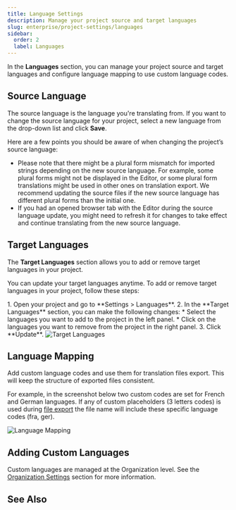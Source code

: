 ```yaml
---
title: Language Settings
description: Manage your project source and target languages
slug: enterprise/project-settings/languages
sidebar:
  order: 2
  label: Languages
---
```



In the **Languages** section, you can manage your project source and target languages and configure language mapping to use custom language codes.

## Source Language

The source language is the language you're translating from. If you want to change the source language for your project, select a new language from the drop-down list and click **Save**.

Here are a few points you should be aware of when changing the project’s source language:

* Please note that there might be a plural form mismatch for imported strings depending on the new source language. For example, some plural forms might not be displayed in the Editor, or some plural form translations might be used in other ones on translation export. We recommend updating the source files if the new source language has different plural forms than the initial one.
* If you had an opened browser tab with the Editor during the source language update, you might need to refresh it for changes to take effect and continue translating from the new source language.

## Target Languages

The **Target Languages** section allows you to add or remove target languages in your project.

You can update your target languages anytime. To add or remove target languages in your project, follow these steps:

<Steps>
  1. Open your project and go to **Settings > Languages**.
  2. In the **Target Languages** section, you can make the following changes:
      * Select the languages you want to add to the project in the left panel.
      * Click <Icon name="mdi:close-circle" class="inline-icon" /> on the languages you want to remove from the project in the right panel.
  3. Click **Update**.
</Steps>

<Image src={targetLanguages} alt="Target Languages" />

## Language Mapping

Add custom language codes and use them for translation files export. This will keep the structure of exported files consistent.

For example, in the screenshot below two custom codes are set for French and German languages. If any of custom placeholders (3 letters codes) is used during [file export](/enterprise/file-management/#file-export) the file name will include these specific language codes (fra, ger).

<Image src={languageMapping} alt="Language Mapping" />

## Adding Custom Languages

Custom languages are managed at the Organization level. See the [Organization Settings](/enterprise/organization-settings/) section for more information.

## See Also

<LinkCard
  title="Supported Languages"
  description="Explore the list of languages supported by Crowdin Enterprise."
  href="/developer/language-codes/"
/>
